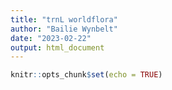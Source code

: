 ```yaml
---
title: "trnL worldflora"
author: "Bailie Wynbelt"
date: "2023-02-22"
output: html_document
---
```


```r
knitr::opts_chunk$set(echo = TRUE)
```

